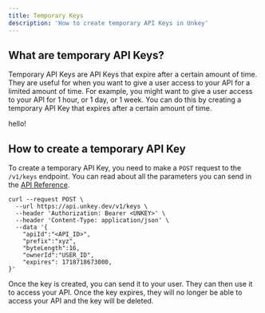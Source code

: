 ```yaml
---
title: Temporary Keys
description: 'How to create temporary API Keys in Unkey'
---
```


## What are temporary API Keys?

Temporary API Keys are API Keys that expire after a certain amount of time. They are useful for when you want to give a user access to your API for a limited amount of time. For example, you might want to give a user access to your API for 1 hour, or 1 day, or 1 week. You can do this by creating a temporary API Key that expires after a certain amount of time.

hello!

## How to create a temporary API Key

To create a temporary API Key, you need to make a `POST` request to the `/v1/keys` endpoint. You can read about all the parameters you can send in the [API Reference](/docs/api-reference/create).

```mathml
curl --request POST \
  --url https://api.unkey.dev/v1/keys \
  --header 'Authorization: Bearer <UNKEY>' \
  --header 'Content-Type: application/json' \
  --data '{
	"apiId":"<API_ID>",
	"prefix":"xyz",
	"byteLength":16,
	"ownerId":"USER_ID",
	"expires": 1718718673000,
}'
```

Once the key is created, you can send it to your user. They can then use it to access your API. Once the key expires, they will no longer be able to access your API and the key will be deleted.
